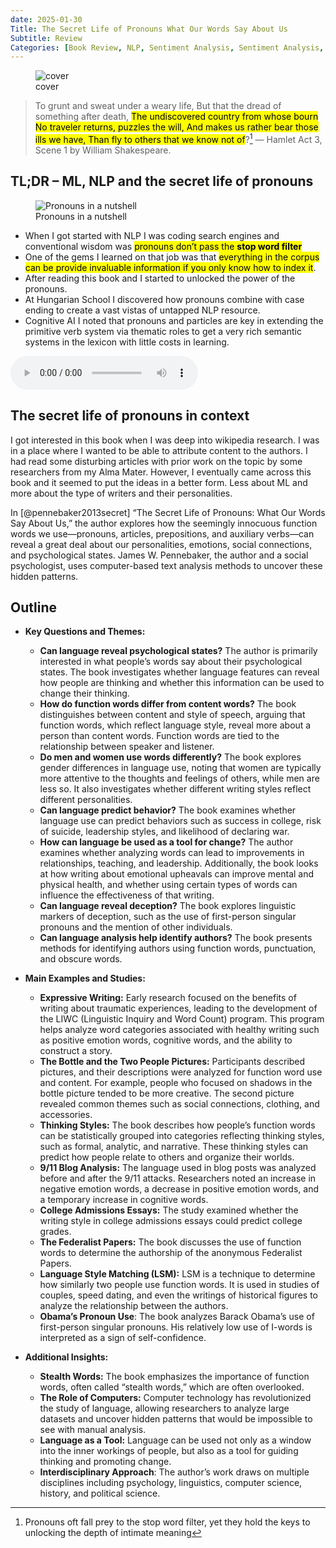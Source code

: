 ```yaml
---
date: 2025-01-30
Title: The Secret Life of Pronouns What Our Words Say About Us
Subtitle: Review
Categories: [Book Review, NLP, Sentiment Analysis, Sentiment Analysis, Linguistic Inquiry and Word Count]
---
```


![cover](cover.jpg){.column-margin group="slides"}

> To grunt and sweat under a weary life, 
   But that the dread of something after death,
   [The undiscovered country from whose bourn
   No traveler returns, puzzles the will,
   And makes us rather bear those ills we have,
   Than fly to others that we know not of]{.mark}?^[Pronouns oft fall prey to the stop word filter, yet they hold the keys to unlocking the depth of intimate meaning] --- Hamlet Act 3, Scene 1 by William Shakespeare. 


::: {.callout-note collapse="false"}

## TL;DR -- ML, NLP and the secret life of pronouns

![Pronouns in a nutshell](/images/in_a_nutshell.jpg)

- When I got started with NLP I was coding search engines and conventional wisdom was [pronouns don't pass the **stop word filter**]{.mark}
- One of the gems I learned on that job was that [everything in the corpus can be provide invaluable information if you only know how to index it]{.mark}. 
- After reading this book and I started to unlocked the power of the pronouns.
- At Hungarian School I discovered how pronouns combine with case ending to create a vast vistas of untapped NLP resource.
- Cognitive AI I noted that pronouns and particles are key in extending the primitive verb system via thematic roles to get a very rich semantic systems in the lexicon with little costs in learning.
:::

<audio controls="1"><source src="podcast.mp3" type="audio/mpeg"></audio>



::: {.callout-tip}

## The secret life of pronouns in context

I got interested in this book when I was deep into wikipedia research. I was in a place where I wanted to be able to attribute content to the authors. I had read some disturbing articles with prior work on the topic by some researchers from my Alma Mater. However, I eventually came across this book and it seemed to put the ideas in a better form. Less about ML and more about the type of writers and their personalities.


:::


In [@pennebaker2013secret] "The Secret Life of Pronouns: What Our Words Say About Us," the author explores how the seemingly innocuous function words we use—pronouns, articles, prepositions, and auxiliary verbs—can reveal a great deal about our personalities, emotions, social connections, and psychological states. James W. Pennebaker, the author and a social psychologist, uses computer-based text analysis methods to uncover these hidden patterns.


## Outline


- **Key Questions and Themes:**

    *   **Can language reveal psychological states?** The author is primarily interested in what people's words say about their psychological states. The book investigates whether language features can reveal how people are thinking and whether this information can be used to change their thinking.
    *   **How do function words differ from content words?** The book distinguishes between content and style of speech, arguing that function words, which reflect language style, reveal more about a person than content words. Function words are tied to the relationship between speaker and listener.
    *   **Do men and women use words differently?** The book explores gender differences in language use, noting that women are typically more attentive to the thoughts and feelings of others, while men are less so. It also investigates whether different writing styles reflect different personalities.
    *   **Can language predict behavior?** The book examines whether language use can predict behaviors such as success in college, risk of suicide, leadership styles, and likelihood of declaring war.
    *   **How can language be used as a tool for change?** The author examines whether analyzing words can lead to improvements in relationships, teaching, and leadership. Additionally, the book looks at how writing about emotional upheavals can improve mental and physical health, and whether using certain types of words can influence the effectiveness of that writing.
    *   **Can language reveal deception?** The book explores linguistic markers of deception, such as the use of first-person singular pronouns and the mention of other individuals.
    *   **Can language analysis help identify authors?** The book presents methods for identifying authors using function words, punctuation, and obscure words.

- **Main Examples and Studies:**
    *   **Expressive Writing:**  Early research focused on the benefits of writing about traumatic experiences, leading to the development of the LIWC (Linguistic Inquiry and Word Count) program. This program helps analyze word categories associated with healthy writing such as positive emotion words, cognitive words, and the ability to construct a story.
    *   **The Bottle and the Two People Pictures:** Participants described pictures, and their descriptions were analyzed for function word use and content.  For example, people who focused on shadows in the bottle picture tended to be more creative.  The second picture revealed common themes such as social connections, clothing, and accessories.
    *   **Thinking Styles:** The book describes how people’s function words can be statistically grouped into categories reflecting thinking styles, such as formal, analytic, and narrative. These thinking styles can predict how people relate to others and organize their worlds.
    *   **9/11 Blog Analysis:**  The language used in blog posts was analyzed before and after the 9/11 attacks. Researchers noted an increase in negative emotion words, a decrease in positive emotion words, and a temporary increase in cognitive words.
    *   **College Admissions Essays:**  The study examined whether the writing style in college admissions essays could predict college grades.
    *   **The Federalist Papers:**  The book discusses the use of function words to determine the authorship of the anonymous Federalist Papers.
    *   **Language Style Matching (LSM):**  LSM is a technique to determine how similarly two people use function words. It is used in studies of couples, speed dating, and even the writings of historical figures to analyze the relationship between the authors.
    *   **Obama's Pronoun Use**: The book analyzes Barack Obama’s use of first-person singular pronouns. His relatively low use of I-words is interpreted as a sign of self-confidence.

- **Additional Insights:**
    *   **Stealth Words:** The book emphasizes the importance of function words, often called "stealth words," which are often overlooked.
    *   **The Role of Computers:** Computer technology has revolutionized the study of language, allowing researchers to analyze large datasets and uncover hidden patterns that would be impossible to see with manual analysis.
    *   **Language as a Tool:**  Language can be used not only as a window into the inner workings of people, but also as a tool for guiding thinking and promoting change.
    *   **Interdisciplinary Approach**: The author's work draws on multiple disciplines including psychology, linguistics, computer science, history, and political science.
